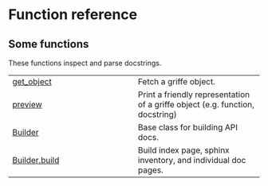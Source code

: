 # Function reference

## Some functions

These functions inspect and parse docstrings.

| | |
| --- | --- |
| [get_object](/reference/get_object.qmd) | Fetch a griffe object. |
| [preview](/reference/preview.qmd) | Print a friendly representation of a griffe object (e.g. function, docstring) |
| [Builder](/reference/Builder.qmd) | Base class for building API docs. |
| [Builder.build](/reference/Builder.build.qmd) | Build index page, sphinx inventory, and individual doc pages. |